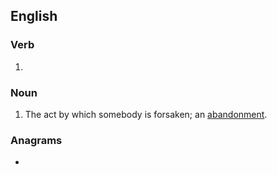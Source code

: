 ==English==

===Verb===
{{head|en|present participle}}

# {{present participle of|forsake|lang=en|nocat=1}}

===Noun===
{{en-noun}}

# The act by which somebody is forsaken; an [[abandonment]].

===Anagrams===
* {{anagrams|en|asking for}}